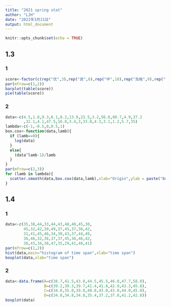 ```yaml
---
title: "2021 spring stat"
author: "LJH"
date: "2021年3月21日"
output: html_document
---
```


```r
knitr::opts_chunk$set(echo = TRUE)
```

## 1.3
### 1
```r
score<-factor(c(rep("优",3),rep("良",6),rep("中",18),rep("及格",9),rep("不及格",4)))
par(mfrow=c(1,2))
barplot(table(score))
pie(table(score))
```

### 2
```r
data<-c(4.5,1.8,9.3,6.1,8.2,13.9,23.5,3.2,56.8,80.7,4.9,37.2
        ,32.1,4.1,47.5,16.8,3.4,3,33.8,4.3,3.1,1.2,5.7,35)
lambda<-c(-1,-0.5,0,0.5,1)
box.cox<-function(data,lamb){
  if (lamb==0){
    log(data)
  }
  else{
    (data^lamb-1)/lamb
  }
}
par(mfrow=c(2,3))
for (lamb in lambda){
  scatter.smooth(data,box.cox(data,lamb),xlab="Origin",ylab = paste("Box-Cox lambda=",lamb,sep = ""))
}
```

## 1.4
### 1
```r
data<-c(35,38,44,33,44,43,48,40,45,30,
        45,32,42,39,49,37,45,37,36,42,
        31,41,45,46,34,30,43,37,44,49,
        36,46,32,36,37,37,45,36,46,42,
        38,43,34,38,47,35,29,41,40,41)
par(mfrow=c(1,2))
hist(data,main="histogram of time span",xlab="time span")
boxplot(data,xlab="time span")
```

### 2
```r
data<-data.frame(A=c(38.7,41.5,43.8,44.5,45.5,46.0,47.7,58.0),
                 B=c(39.2,39.3,39.7,41.4,41.8,42.9,43.3,45.8),
                 C=c(34.0,35.0,39.0,40.0,43.0,43.0,44.0,45.0),
                 D=c(34.0,34.8,34.8,35.4,37.2,37.8,41.2,42.8))
boxplot(data)
```

